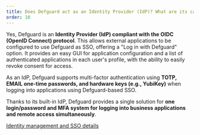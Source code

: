 ```yaml
---
title: Does Defguard act as an Identity Provider (IdP)? What are its capabilities in this regard?
order: 10
---
```


Yes, Defguard is an **Identity Provider (IdP) compliant with the OIDC (OpenID Connect) protocol**. This allows external applications to be configured to use Defguard as SSO, offering a "Log in with Defguard" option. It provides an easy GUI for application configuration and a list of authenticated applications in each user's profile, with the ability to easily revoke consent for access.

As an IdP, Defguard supports multi-factor authentication using **TOTP, EMAIL one-time passwords, and hardware keys (e.g., YubiKey)** when logging into applications using Defguard-based SSO.

Thanks to its built-in IdP, Defguard provides a single solution for **one login/password and MFA system for logging into business applications and remote access simultaneously**.

[Identity management and SSO details](https://docs.defguard.net/about/features-overview)
